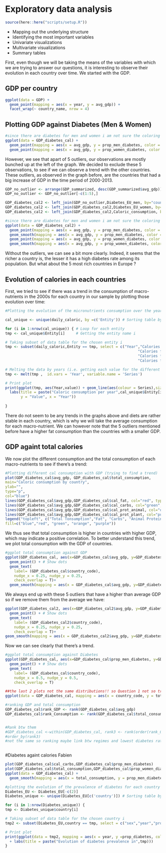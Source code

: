# Exploratory data analysis

```r
source(here::here("scripts/setup.R"))
```

* Mapping out the underlying structure
* Identifying the most important variables
* Univariate visualizations
* Multivariate visualizations
* Summary tables

First, even though we will be taking the means of the variables with which we are trying to answer our questions, it is interesting to observe their evolution in each country over time. We started with the GDP.

## GDP per country

```r
ggplot(data = GDP) +
  geom_point(mapping = aes(x = year, y = avg_gdp)) +
  facet_wrap(~ country_name, nrow = 4)
```


## Plotting GDP against Diabetes (Men & Women)
```r
#since there are diabetes for men and women i am not sure the coloring on this graph is entirely correct
ggplot(data = GDP_diabetes_cal) +
  geom_point(mapping = aes(x = avg_gdp, y = prop_men_diabetes, color = "blue")) +
  geom_point(mapping = aes(x = avg_gdp, y = prop_women_diabetes, color = "red"))
```

However, we see that apart of 5 outliers, our observations are mostly bunched up at the left of the graph. We decided to exclude these 5 observations, to see if we can observe a trend with the other countries. These outliers, as observed in the graph before, are the countries that had a big increase of GDP in the time period of 2000-2013.

```r
GDP_no_outlier <- arrange(GDP_summarized, desc(GDP_summarized$avg_gdp))
GDP_no_outlier <- GDP_no_outlier[-c(1:5),]

GDP_diabetes_cal2 <- left_join(GDP_no_outlier,Diabetes_EU_men, by="country_code")
GDP_diabetes_cal2 <- left_join(GDP_diabetes_cal2,Diabetes_EU_women, by="country_code")
GDP_diabetes_cal2 <- left_join(GDP_diabetes_cal2,Caloric_consumption, by="country_code")

#since there are diabetes for men and women i am not sure the coloring on this graph is entirely correct
ggplot(data = GDP_diabetes_cal2) +
  geom_point(mapping = aes(x = avg_gdp, y = prop_men_diabetes, color = "blue")) +
  geom_smooth(mapping = aes(x = avg_gdp, y = prop_men_diabetes, color = "blue"), method = "lm") +
  geom_point(mapping = aes(x = avg_gdp, y = prop_women_diabetes, color = "red")) +
  geom_smooth(mapping = aes(x = avg_gdp, y = prop_women_diabetes, color = "red"), method = "lm")
```

Without the outliers, we can see a bit more clearly. Indeed, it seems that the richer a country is, the lesser it has a high diabetes rate among its population. But what about the 5 most rich countries in Europe ?



## Evolution of calories in each countries

First, we tried to see if there was a trend in the consumption of macro-nutrients in the 2000s for each country in our sample by plotting those evolution over time:
```r
#Plotting the evolution of the micronutrients consumption over the years for each country

cal_unique <- unique(daily_caloric, by =c('Entity')) # Sorting table by entity (unique)

for (i in 1:nrow(cal_unique)) { # Loop for each entity 
tmp <- cal_unique$Entity[i]     # Getting the entity name i

# Taking subset of data table for the chosen entity i 
tmp <- subset(daily_caloric,Entity == tmp, select = c("Year","Calories from animal protein (FAO (2017))",
                                                            "Calories from plant protein (FAO (2017))",
                                                            "Calories from fat (FAO (2017))",
                                                            "Calories from carbohydrates (FAO (2017))"))

# Melting the data by years (i.e. getting each value for the different rows for each years) 
tmp <- melt(tmp ,  id.vars = 'Year', variable.name = 'Series')

# Print plot
print(ggplot(tmp, aes(Year,value)) + geom_line(aes(colour = Series),size = 2) +
  labs(title = paste("Caloric consumption per year",cal_unique$Entity[i]),
       y = "Value", x = "Year"))
  
}
```

There do not seem to be any trends in the graphs above and diets are rather stable in each country, which is why we will take the average consumption for each macro-nutrient. We can however note that the 5 outliers mentioned before have a higher fat consumption than the countries with a smaller GDP. 

## GDP againt total calories

We now plot the different consumption and the total consumption of each macro-nutrients to see if there's a trend:

```r
#Plotting different cal consumption with GDP (trying to find a trend)
plot(GDP_diabetes_cal$avg_gdp, GDP_diabetes_cal$total_consumption,
main="Caloric consumption by country",
ylab="",
type="p",
col="blue")
lines(GDP_diabetes_cal$avg_gdp,GDP_diabetes_cal$cal_fat, col="red", type="p")
lines(GDP_diabetes_cal$avg_gdp,GDP_diabetes_cal$cal_carbs, col="green", type="p")
lines(GDP_diabetes_cal$avg_gdp,GDP_diabetes_cal$cal_prot_animal, col="orange", type="p")
lines(GDP_diabetes_cal$avg_gdp,GDP_diabetes_cal$cal_prot_plant, col="purple", type="p")
legend("topleft", c("Total Tonsumption","Fat", "Carbs", "Animal Protein", "Plant Protein"),
fill=c("blue","red", "green", "orange", "purple"))
```

We thus see that total consumption is higher in countries with higher GDP, which may indicate a positive correlation.
To better understand this trend, we plot total consumption with the GDP of countries.

```r
#ggplot total consumption against GDP
ggplot(GDP_diabetes_cal, aes(x=GDP_diabetes_cal$avg_gdp, y=GDP_diabetes_cal$total_consumption)) +
  geom_point() + # Show dots
  geom_text(
    label= (GDP_diabetes_cal$country_code),  
    nudge_x = 0.25, nudge_y = 0.25, 
    check_overlap = T)+
  geom_smooth(mapping = aes(x = GDP_diabetes_cal$avg_gdp, y=GDP_diabetes_cal$total_consumption, color = "red"), method = "lm")
```
We always end up with these 5 outliers that have a higher than average GDP so if we remove them from the average we have:

```r
ggplot(GDP_diabetes_cal2, aes(x=GDP_diabetes_cal2$avg_gdp, y=GDP_diabetes_cal2$total_consumption)) +
  geom_point() + # Show dots
  geom_text(
    label= (GDP_diabetes_cal2$country_code),  
    nudge_x = 0.25, nudge_y = 0.25, 
    check_overlap = T)+
geom_smooth(mapping = aes(x = GDP_diabetes_cal2$avg_gdp, y=GDP_diabetes_cal2$total_consumption, color = "red"), method = "lm")
```
Now we can see clearly that there's a trend.

```r
#ggplot total consumption against Diabetes
ggplot(GDP_diabetes_cal, aes(x=GDP_diabetes_cal$prop_men_diabetes, y=GDP_diabetes_cal$total_consumption)) +
  geom_point() + # Show dots
  geom_text(
    label= (GDP_diabetes_cal$country_code),  
    nudge_x = 0.5, nudge_y = 0.5, 
    check_overlap = T)

##the last 2 plots not the same distributions!! so Question 1 not so trivial after all
ggplot(data = GDP_diabetes_cal, mapping = aes(x = country_code, y = total_consumption, color = as.factor("country_name"))) + geom_point()

#ranking GDP and total consumption 
GDP_diabetes_cal$rank_GDP <- rank(GDP_diabetes_cal$avg_gdp)
GDP_diabetes_cal$rank_Consumption <- rank(GDP_diabetes_cal$total_consumption)


#Rank btw them 
#GDP_diabetes_cal <-within(GDP_diabetes_cal, rank3 <- rank(order(rank_GDP, rank_Consumption), ties.method='first'))
#order_by(rank3)
#not the same so ranking maybe link btw regimes and lowest diabetes rates??
  

```




#Diabetes againt calories Fabien

```r
plot(GDP_diabetes_cal$cal_carbs,GDP_diabetes_cal$prop_men_diabetes)
plot(GDP_diabetes_cal$total_consumption,GDP_diabetes_cal$prop_women_diabetes)
ggplot(data = GDP_diabetes_cal) +
  geom_smooth(mapping = aes(x = total_consumption, y = prop_men_diabetes))

#plotting the evolution of the prevalence of diabetes for each country 
Diabetes_EU <- Diabetes_EU[-c(2)]
Diabetes_unique <- unique(Diabetes_EU[c('country')]) # Sorting table by country (unique)

for (i in 1:nrow(Diabetes_unique)) { 
tmp <- Diabetes_unique$country[i]     

# Taking subset of data table for the chosen country i 
tmp2 <- subset(Diabetes_EU,country == tmp, select = c("sex","year","prop_diabetes"))

# Print plot
print(ggplot(data = tmp2, mapping = aes(x = year, y =prop_diabetes, color =sex)) + geom_line()
  + labs(title = paste("Evolution of diabetes prevalence in",tmp)))
}
```
